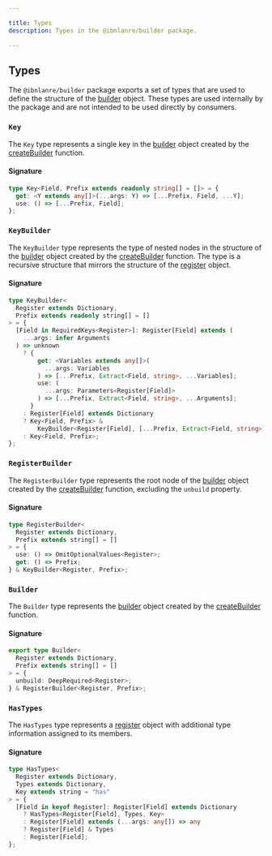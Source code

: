 ```yaml
---

title: Types
description: Types in the @ibnlanre/builder package.

---
```


## Types

The `@ibnlanre/builder` package exports a set of types that are used to define the structure of the [builder][3] object. These types are used internally by the package and are not intended to be used directly by consumers.

### `Key`

The `Key` type represents a single key in the [builder][3] object created by the [createBuilder][2] function.

#### Signature

```typescript
type Key<Field, Prefix extends readonly string[] = []> = {
  get: <Y extends any[]>(...args: Y) => [...Prefix, Field, ...Y];
  use: () => [...Prefix, Field];
};
```

### `KeyBuilder`

The `KeyBuilder` type represents the type of nested nodes in the structure of the [builder][3] object created by the [createBuilder][2] function. The type is a recursive structure that mirrors the structure of the [register][4] object.

#### Signature

```typescript
type KeyBuilder<
  Register extends Dictionary,
  Prefix extends readonly string[] = []
> = {
  [Field in RequiredKeys<Register>]: Register[Field] extends (
    ...args: infer Arguments
  ) => unknown
    ? {
        get: <Variables extends any[]>(
          ...args: Variables
        ) => [...Prefix, Extract<Field, string>, ...Variables];
        use: (
          ...args: Parameters<Register[Field]>
        ) => [...Prefix, Extract<Field, string>, ...Arguments];
      }
    : Register[Field] extends Dictionary
    ? Key<Field, Prefix> &
        KeyBuilder<Register[Field], [...Prefix, Extract<Field, string>]>
    : Key<Field, Prefix>;
};
```

### `RegisterBuilder`

The `RegisterBuilder` type represents the root node of the [builder][3] object created by the [createBuilder][2] function, excluding the `unbuild` property.

#### Signature

```typescript
type RegisterBuilder<
  Register extends Dictionary,
  Prefix extends string[] = []
> = {
  use: () => OmitOptionalValues<Register>;
  get: () => Prefix;
} & KeyBuilder<Register, Prefix>;
```

### `Builder`

The `Builder` type represents the [builder][3] object created by the [createBuilder][2] function.

#### Signature

```typescript
export type Builder<
  Register extends Dictionary,
  Prefix extends string[] = []
> = {
  unbuild: DeepRequired<Register>;
} & RegisterBuilder<Register, Prefix>;
```

### `HasTypes`

The `HasTypes` type represents a [register][4] object with additional type information assigned to its members.

#### Signature

```typescript
type HasTypes<
  Register extends Dictionary,
  Types extends Dictionary,
  Key extends string = "has"
> = {
  [Field in keyof Register]: Register[Field] extends Dictionary
    ? HasTypes<Register[Field], Types, Key>
    : Register[Field] extends (...args: any[]) => any
    ? Register[Field] & Types
    : Register[Field];
};
```

[1]: /getting-started
[2]: /core-concepts/create-builder
[3]: /core-concepts/builder-object
[4]: /core-concepts
